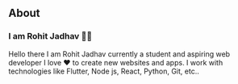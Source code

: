 ## About

### I am Rohit Jadhav 🧑‍💻
Hello there I am Rohit Jadhav currently a student and aspiring web developer I love ❤️ to create new websites and apps.
I work with technologies like Flutter, Node js, React, Python, Git, etc..